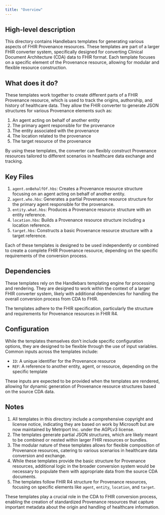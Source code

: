 ```yaml
---
title: "Overview"
---
```


## High-level description
This directory contains Handlebars templates for generating various aspects of FHIR Provenance resources. These templates are part of a larger FHIR converter system, specifically designed for converting Clinical Document Architecture (CDA) data to FHIR format. Each template focuses on a specific element of the Provenance resource, allowing for modular and flexible resource construction.

## What does it do?
These templates work together to create different parts of a FHIR Provenance resource, which is used to track the origins, authorship, and history of healthcare data. They allow the FHIR converter to generate JSON structures for various Provenance elements such as:

1. An agent acting on behalf of another entity
2. The primary agent responsible for the provenance
3. The entity associated with the provenance
4. The location related to the provenance
5. The target resource of the provenance

By using these templates, the converter can flexibly construct Provenance resources tailored to different scenarios in healthcare data exchange and tracking.

## Key Files
1. `agent.onBehalfOf.hbs`: Creates a Provenance resource structure focusing on an agent acting on behalf of another entity.
2. `agent.who.hbs`: Generates a partial Provenance resource structure for the primary agent responsible for the provenance.
3. `entity.what.hbs`: Produces a Provenance resource structure with an entity reference.
4. `location.hbs`: Builds a Provenance resource structure including a location reference.
5. `target.hbs`: Constructs a basic Provenance resource structure with a target reference.

Each of these templates is designed to be used independently or combined to create a complete FHIR Provenance resource, depending on the specific requirements of the conversion process.

## Dependencies
These templates rely on the Handlebars templating engine for processing and rendering. They are designed to work within the context of a larger FHIR converter system, likely with additional dependencies for handling the overall conversion process from CDA to FHIR.

The templates adhere to the FHIR specification, particularly the structure and requirements for Provenance resources in FHIR R4.

## Configuration
While the templates themselves don't include specific configuration options, they are designed to be flexible through the use of input variables. Common inputs across the templates include:

- `ID`: A unique identifier for the Provenance resource
- `REF`: A reference to another entity, agent, or resource, depending on the specific template

These inputs are expected to be provided when the templates are rendered, allowing for dynamic generation of Provenance resource structures based on the source CDA data.

## Notes
1. All templates in this directory include a comprehensive copyright and license notice, indicating they are based on work by Microsoft but are now maintained by Metriport Inc. under the AGPLv3 license.
2. The templates generate partial JSON structures, which are likely meant to be combined or nested within larger FHIR resources or bundles.
3. The modular nature of these templates allows for flexible composition of Provenance resources, catering to various scenarios in healthcare data conversion and exchange.
4. While these templates provide the basic structure for Provenance resources, additional logic in the broader conversion system would be necessary to populate them with appropriate data from the source CDA documents.
5. The templates follow FHIR R4 structure for Provenance resources, focusing on specific elements like `agent`, `entity`, `location`, and `target`.

These templates play a crucial role in the CDA to FHIR conversion process, enabling the creation of standardized Provenance resources that capture important metadata about the origin and handling of healthcare information.